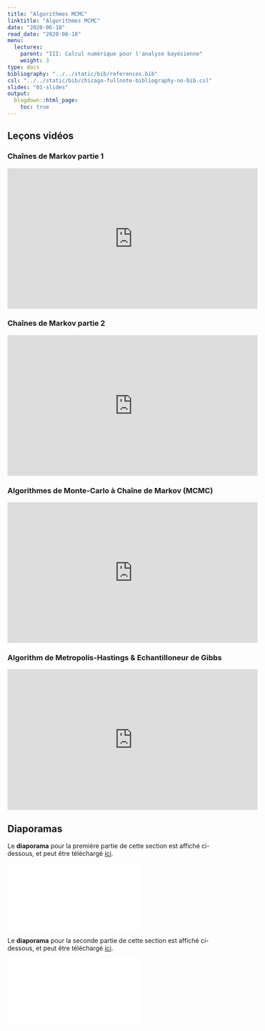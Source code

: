 ```yaml
---
title: "Algorithmes MCMC"
linktitle: "Algorithmes MCMC"
date: "2020-06-18"
read_date: "2020-06-18"
menu:
  lectures:
    parent: "III: Calcul numérique pour l'analyse bayésienne"
    weight: 3
type: docs
bibliography: "../../static/bib/references.bib"
csl: "../../static/bib/chicago-fullnote-bibliography-no-bib.csl"
slides: "01-slides"
output:
  blogdown::html_page:
    toc: true
---
```


## Leçons vidéos

### Chaînes de Markov partie 1
<iframe width="560" height="315" src="https://www.youtube.com/embed/YrN85dfVY1w" frameborder="0" allow="accelerometer; autoplay; encrypted-media; gyroscope; picture-in-picture" allowfullscreen></iframe>

### Chaînes de Markov partie 2
<iframe width="560" height="315" src="https://www.youtube.com/embed/PVyD1CBs2KU" frameborder="0" allow="accelerometer; autoplay; encrypted-media; gyroscope; picture-in-picture" allowfullscreen></iframe>

### Algorithmes de Monte-Carlo à Chaîne de Markov (MCMC)
<iframe width="560" height="315" src="https://www.youtube.com/embed/O-pYazQrbH4" frameborder="0" allow="accelerometer; autoplay; encrypted-media; gyroscope; picture-in-picture" allowfullscreen></iframe>

### Algorithm de Metropolis-Hastings & Echantilloneur de Gibbs
<iframe width="560" height="315" src="https://www.youtube.com/embed/ZTxrt08oec0" frameborder="0" allow="accelerometer; autoplay; encrypted-media; gyroscope; picture-in-picture" allowfullscreen></iframe>

## Diaporamas

Le **diaporama** pour la première partie de cette section est affiché ci-dessous, et peut être téléchargé [ici](/slides/slidesMCMCMarkovChains.pdf).

<html>
<body>
  <object data="/slides/slidesMCMCMarkovChains.pdf##view=fit" type="application/pdf" width="420" height="237">
        <embed src="/slides/slidesMCMCMarkovChains.pdf##view=fit" type="application/pdf"/>
  </object>
</body>
</html>

Le **diaporama** pour la seconde partie de cette section est affiché ci-dessous, et peut être téléchargé [ici](/slides/slidesMCMCAlgos.pdf).

<html>
<body>
  <object data="/slides/slidesMCMCAlgos.pdf##view=fit" type="application/pdf" width="420" height="237">
        <embed src="/slides/slidesMCMCAlgos.pdf##view=fit" type="application/pdf"/>
  </object>
</body>
</html>